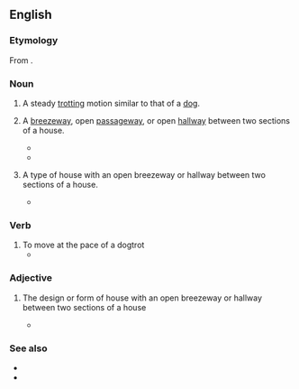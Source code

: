 ==English==

===Etymology===
From {{compound|dog|trot|lang=en}}.

===Noun===
{{en-noun}}

# A steady [[trotting]] motion similar to that of a [[dog]].
# {{label|en|architecture|Southern US}} A [[breezeway]], open [[passageway]], or open [[hallway]] between two sections of a house.
#* {{quote-text|year=1970|author={{w|Donald Harington (writer)|Donald Harington}}|title=Lightning Bug|passage=Old Billy Dill and his ugly wife and son are sitting together in the '''dogtrot'''.}}
#* {{quote-book
|year=2007
|year_published=
|edition=
|editor=
|author=Allen George Noble
|title=Traditional Buildings: A Global Survey of Structural Forms and Cultural Functions
|chapter=
|url=http://books.google.com/books?id=pMjHpEyDqJMC&pg=PA34&dq=%22dogtrot%22&hl=en&sa=X&ei=bfgVT5vgGYvXtwfk08Qu&redir_esc=y#v=onepage&q=%22dogtrot%22&f=false
|genre=Architecture
|publisher=I.B. Tauris
|isbn=9781845113056
|page=34
|passage=The '''dogtrot''' was protected from the rain and, because its front and back were open, the Bernoulli principle provided a cooling effect ...
}}
# {{label|en|architecture|Southern US}} A type of house with an open breezeway or hallway between two sections of a house.
#* {{quote-book
|year=2007
|year_published=
|edition=
|editor=
|author=Allen George Noble
|title=Traditional Buildings: A Global Survey of Structural Forms and Cultural Functions
|chapter=
|url=http://books.google.com/books?id=pMjHpEyDqJMC&pg=PA34&dq=%22dogtrot%22&hl=en&sa=X&ei=bfgVT5vgGYvXtwfk08Qu&redir_esc=y#v=onepage&q=%22dogtrot%22&f=false
|genre=Architecture
|publisher=I.B. Tauris
|isbn=9781845113056
|page=33
|passage=One Appalachian solution to the problem of adding needed living space to an existing small cabin was the '''''dogtrot''''', sometimes called the dogrun, possum trot, two pens-and-a-passage, double house, or erroneously the double pen.}}

===Verb===
{{en-verb|dogtrots|dogtrotting|dogtrotted}}

# To move at the pace of a dogtrot
#* {{quote-book
|year=1989
|year_published=
|edition=
|editor=
|author=Sue Grafton
|title="E" is for Evidence
|chapter=
|url=
|genre=Fiction
|publisher=Crimeline
|isbn=9780553279559
|page=
|passage=The stewardess released us like a pack of noisy school kids and I '''dogtrotted''' toward the gate.
}}

===Adjective===
{{en-adj}}

# {{label|en|architecture|Southern US}} The design or form of house with an open breezeway or hallway between two sections of a house
#* {{quote-book
|year=1977
|year_published='''2006'''
|edition=reprint
|editor=
|author=Charles van Ravenswaay
|title=The Arts and Architecture of German Settlements in Missouri
|chapter=
|url=http://books.google.com/books?id=DjlBceGASVoC&pg=PA131&dq=%22dogtrot%22&hl=en&sa=X&ei=bfgVT5vgGYvXtwfk08Qu&redir_esc=y#v=onepage&q=%22dogtrot%22&f=false
|genre=History
|publisher=University of Missouri Press
|isbn=9780826217004
|page=131
|passage=If America can claim any significant development in log construction, it might be the '''dogtrot''' cabin, … Henry Glassie believes that the '''dogtrot''' form developed in the southern Tennessee Valley area ...
}}

===See also===
* {{pedia|lang=en|breezeway}}
* {{pedia|lang=en|dogtrot house}}